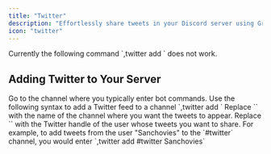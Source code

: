 ```yaml
---
title: "Twitter"
description: "Effortlessly share tweets in your Discord server using Greed, enhancing your community's engagement."
icon: "twitter"
---
```


<Warning>
 Currently the following command `,twitter add <channel> <user>` does not work.
</Warning>



## Adding Twitter to Your Server
<Steps>
<Step title="Navigate to the Commands Channel">
  Go to the channel where you typically enter bot commands.
</Step>

<Step title="Enter the Command">
  Use the following syntax to add a Twitter feed to a channel `,twitter add <channel> <user>`
Replace `<channel>` with the name of the channel where you want the tweets to appear.
Replace `<user>` with the Twitter handle of the user whose tweets you want to share.
</Step>

<Step title="Example Command">
For example, to add tweets from the user "Sanchovies" to the `#twitter` channel, you would enter `,twitter add #twitter Sanchovies`
</Step>
</Steps>